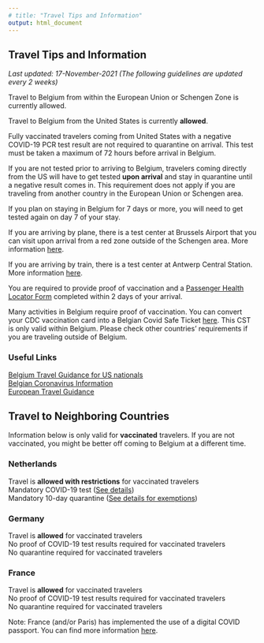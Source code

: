 ```yaml
---
# title: "Travel Tips and Information"
output: html_document
---
```


## Travel Tips and Information
<i>Last updated: 17-November-2021 (The following guidelines are updated every 2 weeks)</i>

Travel to Belgium from within the European Union or Schengen Zone is currently allowed.

Travel to Belgium from the United States is currently <b>allowed</b>.

Fully vaccinated travelers coming from United States with a negative COVID-19 PCR test result are not required to quarantine on arrival. This test must be taken a maximum of 72 hours before arrival in Belgium. 

If you are not tested prior to arriving to Belgium, travelers coming directly from the US will have to get tested <b>upon arrival</b> and stay in quarantine until a negative result comes in. This requirement does not apply if you are traveling from another country in the European Union or Schengen area.

If you plan on staying in Belgium for 7 days or more, you will need to get tested again on day 7 of your stay.

If you are arriving by plane, there is a test center at Brussels Airport that you can visit upon arrival from a red zone outside of the Schengen area. More information <a href="https://www.brusselsairport.be/en/passengers/the-impact-of-the-coronavirus/covid-19-test-centre-at-brussels-airport">here</a>. 

If you are arriving by train, there is a test center at Antwerp Central Station. More information <a href="https://www.uza.be/antwerp-central-station-testing">here</a>.

You are required to provide proof of vaccination and a <a href="https://travel.info-coronavirus.be/public-health-passenger-locator-form">Passenger Health Locator Form</a> completed within 2 days of your arrival.

Many activities in Belgium require proof of vaccination. You can convert your CDC vaccination card into a Belgian Covid Safe Ticket <a href = "https://coronavirus.brussels/en/belgian-cst-for-foreigners/">here</a>. This CST is only valid within Belgium. Please check other countries' requirements if you are traveling outside of Belgium.

### Useful Links

<a href="https://unitedstates.diplomatie.belgium.be/en/coronavirus-covid-19">Belgium Travel Guidance for US nationals</a>
<br>
<a href="https://www.info-coronavirus.be/en/">Belgian Coronavirus Information</a>
<br>
<a href="https://reopen.europa.eu/en">European Travel Guidance</a>

## Travel to Neighboring Countries

Information below is only valid for <b>vaccinated</b> travelers. If you are not vaccinated, you might be better off coming to Belgium at a different time.

### Netherlands
Travel is <b>allowed with restrictions</b> for vaccinated travelers<br>
Mandatory COVID-19 test (<a href="https://www.government.nl/topics/coronavirus-covid-19/visiting-the-netherlands-from-abroad/mandatory-negative-test-results-and-declaration/mandatory-when-travelling-from-a-high-risk-country">See details</a>)<br>
Mandatory 10-day quarantine (<a href="https://www.government.nl/topics/coronavirus-covid-19/visiting-the-netherlands-from-abroad/self-quarantine/exceptions-mandatory-quarantine">See details for exemptions</a>)

### Germany
Travel is <b>allowed</b> for vaccinated travelers    
No proof of COVID-19 test results required for vaccinated travelers   
No quarantine required for vaccinated travelers

### France
Travel is <b>allowed</b> for vaccinated travelers    
No proof of COVID-19 test results required for vaccinated travelers   
No quarantine required for vaccinated travelers   

Note: France (and/or Paris) has implemented the use of a digital COVID passport. You can find more information <a href="https://www.diplomatie.gouv.fr/en/coming-to-france/coronavirus-advice-for-foreign-nationals-in-france/coronavirus-statements/article/applying-for-a-covid-certificate-if-you-were-vaccinated-abroad-procedure-for"> here</a>.